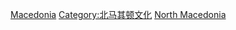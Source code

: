 [[Category:欧洲和北美地区世界遗产|Macedonia]]
[[Category:北马其顿文化|Category:北马其顿文化]]
[[Category:各國世界遺產|North Macedonia]]